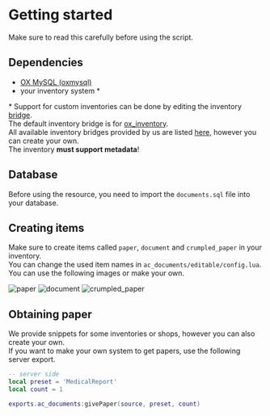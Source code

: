 
# Getting started

Make sure to read this carefully before using the script.

## Dependencies
- [OX MySQL (oxmysql)](https://github.com/overextended/oxmysql/releases/latest)
- your inventory system \*

\* Support for custom inventories can be done by editing the inventory [bridge](ac_documents/bridge).  
The default inventory bridge is for [ox_inventory](https://github.com/overextended/ox_inventory).  
All available inventory bridges provided by us are listed [here](ac_documents/bridge), however you can create your own.  
The inventory **must support metadata**!



## Database
Before using the resource, you need to import the `documents.sql` file into your database.  



## Creating items
Make sure to create items called `paper`, `document` and `crumpled_paper` in your inventory.  
You can change the used item names in `ac_documents/editable/config.lua`.  
You can use the following images or make your own.

<div className="ac-item-images">
	<Image src="/images/items/paper.png" alt="paper" width={100} height={100} quality={100} />
	<Image src="/images/items/document.png" alt="document" width={100} height={100} quality={100} />
	<Image src="/images/items/crumpled_paper.png" alt="crumpled_paper" width={100} height={100} quality={100} />
</div>



## Obtaining paper
We provide snippets for some inventories or shops, however you can also create your own.  
If you want to make your own system to get papers, use the following server export.
```lua copy filename="Your own script"
-- server side
local preset = 'MedicalReport'
local count = 1

exports.ac_documents:givePaper(source, preset, count)
```